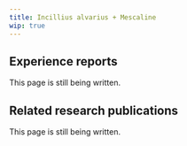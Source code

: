 ---
title: Incillius alvarius + Mescaline
wip: true
---

## Experience reports

This page is still being written.

## Related research publications

This page is still being written.

